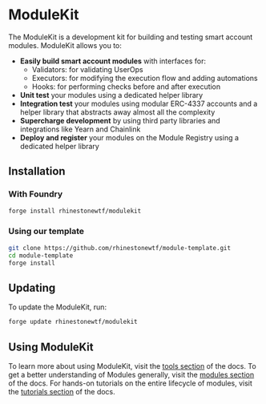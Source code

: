 # ModuleKit

The ModuleKit is a development kit for building and testing smart account modules. ModuleKit allows you to:

-   **Easily build smart account modules** with interfaces for:
    -   Validators: for validating UserOps
    -   Executors: for modifying the execution flow and adding automations
    -   Hooks: for performing checks before and after execution
-   **Unit test** your modules using a dedicated helper library
-   **Integration test** your modules using modular ERC-4337 accounts and a helper library that abstracts away almost all the complexity
-   **Supercharge development** by using third party libraries and integrations like Yearn and Chainlink
-   **Deploy and register** your modules on the Module Registry using a dedicated helper library

## Installation

### With Foundry

```bash
forge install rhinestonewtf/modulekit
```

### Using our template

```bash
git clone https://github.com/rhinestonewtf/module-template.git
cd module-template
forge install
```

## Updating

To update the ModuleKit, run:

```bash
forge update rhinestonewtf/modulekit
```

## Using ModuleKit

To learn more about using ModuleKit, visit the [tools section](/modulekit/tools) of the docs. To get a better understanding of Modules generally, visit the [modules section](/modulekit/modules) of the docs. For hands-on tutorials on the entire lifecycle of modules, visit the [tutorials section](/tutorials) of the docs.
